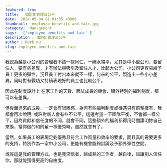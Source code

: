 ```yaml
---
featured: true
title:   個別化管理及公平
date:  2024-05-04 01:01:35 +0800
thumbnail:  employee-benefits-and-fair.jpg
category:  Management  
tags:   ['employee benefits and fair' ]
description : 個別化管理及公平
author : Mark Ku
slug: employee-benefits-and-fair
---
```

我認為越是小公司的管理者不該一視同仁，一碗水端平，尤其是中小型公司，要留住人，要有些差異，才有辦法與吸引及留住人才，比起大公司，小公司更容易給予員工更多的彈性，況且員工付出本來就不一樣，何來的公平，製造出一些小小差異，同時對有戰功又持續表現好的員工也比較公平。  

因此在制度設計上 在家工作的天數、面試成員的機會、額外特別的福利制度，都可以有差異。

但後面進來的成員，一定會有很困惑，為何有些福利制度或待遇只有前輩擁有，我都會再次說明: 或許對新人會有些不公平，這邊考量一下團隊平衡，不會都一樣公平，因為貢獻和信任度的不同，就會不同，這些額外的福利都得用時間證明妳自己來換，當你做的和前輩一樣優秀時，自然就會有了。  

當然，如果員工的表現足夠優秀且符合工作質量和效率的要求，而且真的需要更多的支持，特別作為一家中小公司，更能有機會能夠討論及予額外彈性空間。  

或許這是我的管理方式，也是我深信者，越成熟的工作者，越自律，越讓別人信任你，那就能獲得更高的自由度。
